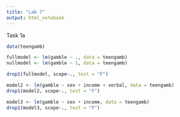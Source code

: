 ```yaml
---
title: "Lab 7"
output: html_notebook
---
```


Task 1a

```r
data(teengamb)
```

```r
fullmodel <- lm(gamble ~ ., data = teengamb)
nullmodel <- lm(gamble ~ 1, data = teengamb)
```

```r
drop1(fullmodel, scope~., test = "F")
```

```r
model2 <- lm(gamble ~ sex + income + verbal, data = teengamb)
drop1(model2, scope~., test = "F")
```

```r
model3 <- lm(gamble ~ sex + income, data = teengamb)
drop1(model3, scope~., test = "F")
```
